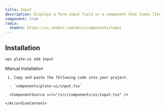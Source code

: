 ```yaml
---
title: Input
description: Displays a form input field or a component that looks like an input field.
component: true
radix:
  shadcn: https://ui.shadcn.com/docs/components/input
---
```


[//]: # '<ComponentExample src="/src/components/examples/PlaygroundDemo.tsx">'
[//]: # '  <PlaygroundDemo />'
[//]: # '</ComponentExample>'

## Installation

```bash
npx plate-ui add input
```

<Accordion type="single" collapsible>
  <AccordionItem value="manual-installation">
    <AccordionTrigger>Manual Installation</AccordionTrigger>
    <AccordionContent>

     1. Copy and paste the following code into your project.

      - `components/plate-ui/input.tsx`

      <ComponentSource src="/src/components/ui/input.tsx" />

    </AccordionContent>

  </AccordionItem>
</Accordion>

